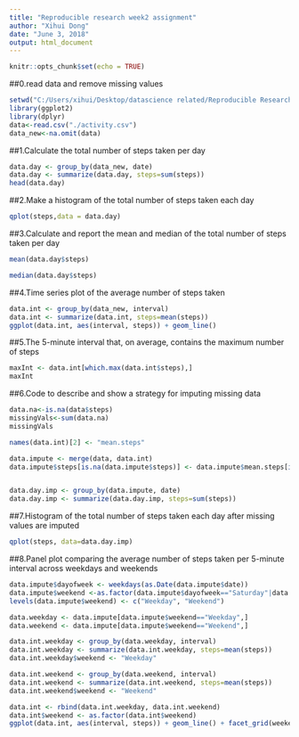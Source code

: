 ---
title: "Reproducible research week2 assignment"
author: "Xihui Dong"
date: "June 3, 2018"
output: html_document
---

```{r setup, include=FALSE}
knitr::opts_chunk$set(echo = TRUE)
```


##0.read data and remove missing values

```{r, results='hide', warning=FALSE, message=FALSE}
setwd("C:/Users/xihui/Desktop/datascience related/Reproducible Research/week 2 project/Activity monitoring data")
library(ggplot2)
library(dplyr)
data<-read.csv("./activity.csv")
data_new<-na.omit(data)
```
##1.Calculate the total number of steps taken per day

```{r}
data.day <- group_by(data_new, date)
data.day <- summarize(data.day, steps=sum(steps))
head(data.day)
```

##2.Make a histogram of the total number of steps taken each day

```{r, message=FALSE}
qplot(steps,data = data.day)
```

##3.Calculate and report the mean and median of the total number of steps taken per day

```{r}
mean(data.day$steps)
```
```{r}
median(data.day$steps)
```
##4.Time series plot of the average number of steps taken

```{r}
data.int <- group_by(data_new, interval)
data.int <- summarize(data.int, steps=mean(steps))
ggplot(data.int, aes(interval, steps)) + geom_line()

```

##5.The 5-minute interval that, on average, contains the maximum number of steps
```{r}
maxInt <- data.int[which.max(data.int$steps),]
maxInt
```

##6.Code to describe and show a strategy for imputing missing data
```{r}
data.na<-is.na(data$steps)
missingVals<-sum(data.na)
missingVals
```

```{r}
names(data.int)[2] <- "mean.steps"

data.impute <- merge(data, data.int)
data.impute$steps[is.na(data.impute$steps)] <- data.impute$mean.steps[is.na(data.impute$steps)]


data.day.imp <- group_by(data.impute, date)
data.day.imp <- summarize(data.day.imp, steps=sum(steps))

```

##7.Histogram of the total number of steps taken each day after missing values are imputed

```{r,message=FALSE}
qplot(steps, data=data.day.imp)
```


##8.Panel plot comparing the average number of steps taken per 5-minute interval across weekdays and weekends
```{r}
data.impute$dayofweek <- weekdays(as.Date(data.impute$date))
data.impute$weekend <-as.factor(data.impute$dayofweek=="Saturday"|data.impute$dayofweek=="Sunday")
levels(data.impute$weekend) <- c("Weekday", "Weekend")

data.weekday <- data.impute[data.impute$weekend=="Weekday",]
data.weekend <- data.impute[data.impute$weekend=="Weekend",]

data.int.weekday <- group_by(data.weekday, interval)
data.int.weekday <- summarize(data.int.weekday, steps=mean(steps))
data.int.weekday$weekend <- "Weekday"

data.int.weekend <- group_by(data.weekend, interval)
data.int.weekend <- summarize(data.int.weekend, steps=mean(steps))
data.int.weekend$weekend <- "Weekend"

data.int <- rbind(data.int.weekday, data.int.weekend)
data.int$weekend <- as.factor(data.int$weekend)
ggplot(data.int, aes(interval, steps)) + geom_line() + facet_grid(weekend ~ .)

```

